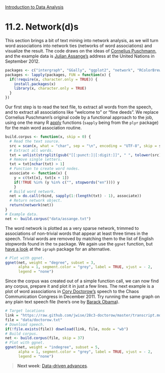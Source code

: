 <style>@import url(style.css);</style>
[Introduction to Data Analysis](index.html "Course index")

# 11.2. Network(d)s

This section brings a bit of text mining into network analysis, as we will turn word associations into network ties (networks of word associations) and visualize the result. The code draws on the ideas of [Cornelius Puschmann][ynada], and the example data is [Julian Assange's][assange] address at the United Nations in September 2012.

[assange]: http://wikileaks.org/Transcript-of-Julian-Assange.html
[ynada]: http://blog.ynada.com/303

```r
packages <- c("intergraph", "GGally", "ggplot2", "network", "RColorBrewer", "sna", "tm")
packages <- lapply(packages, FUN = function(x) {
  if(!require(x, character.only = TRUE)) {
    install.packages(x)
    library(x, character.only = TRUE)
  }
})
```

Our first step is to read the text file, to extract all words from the speech, and to extract all associations like "welcome to" or "fine deeds". We replace Cornelius Puschmann's original code by a functional approach to the job, using one the many R [apply][bh-apply] functions (`sapply` being from the `plyr` package) for the main word association routine.

[032]: 032_iteration.html
[bh-apply]: http://badhessian.org/loops-matrices-and-apply-functions/

```r
build.corpus <- function(x, skip = 0) {
  # Read the text source.
  src = scan(x, what = "char", sep = "\n", encoding = "UTF-8", skip = skip)
  # Extract all words.
  txt = unlist(strsplit(gsub("[[:punct:]|[:digit:]]", " ", tolower(src)), "[[:space:]]+"))
  # Remove single letters.
  txt = txt[nchar(txt) > 1]
  # Function to create word nodes.
  associate <- function(x) {
    y = c(txt[x], txt[x + 1])
    if(!TRUE %in% (y %in% c("", stopwords("en")))) y
    }
  # Build word network.
  net = do.call(rbind, sapply(1:(length(txt) - 1), associate))
  # Return network object.
  return(network(net))
}
# Example data.
net <- build.corpus("data/assange.txt")
```

The word network is plotted as a very sparse network, trimmed to associations of non-trivial words that appear at least three times in the speech. Trivial words are removed by matching them to the list of English stopwords found in the `tm` package. We again use the `ggnet` function, but [have a look][rdm-igraph] at the `igraph` package for an alternative.

[rdm-igraph]: http://rdatamining.wordpress.com/2012/05/17/an-example-of-social-network-analysis-with-r-using-package-igraph/

```r
# Plot with ggnet.
ggnet(net, weight = "degree", subset = 3,
      alpha = 1, segment.color = "grey", label = TRUE, vjust = - 2,
      legend = "none")
```

Since the corpus was created out of a simple function call, we can now find any corpus, prepare it and plot it in just a few lines. The next example is a plot of word associations in [Cory Doctorow's][gh-doctorow] speech to the Chaos Communication Congress in December 2011. Try running the same graph on any plain text speech file (here's one by [Barack Obama][bo]).

[gh-doctorow]: https://github.com/jwise/28c3-doctorow/blob/master/transcript.md
[bo]: http://librarian.net/dnc/speeches/obama.txt

```r
# Target locations
link = "https://raw.github.com/jwise/28c3-doctorow/master/transcript.md"
file = "data/doctorow.txt"
# Download speech.
if(!file.exists(file)) download(link, file, mode = "wb")
# Build corpus.
net <- build.corpus(file, skip = 37)
# Plot with ggnet.
ggnet(net, weight = "indegree", subset = 5,
      alpha = 1, segment.color = "grey", label = TRUE, vjust = - 2,
      legend = "none")
```

> __Next week__: [Data-driven advances](120_data.html).

